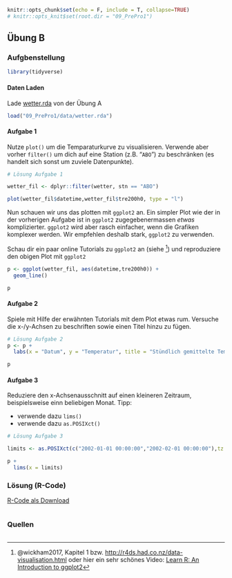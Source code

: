 
```r

knitr::opts_chunk$set(echo = F, include = T, collapse=TRUE)
# knitr::opts_knit$set(root.dir = "09_PrePro1") 

```



## Übung B 


### Aufgbenstellung


```r
library(tidyverse)
```


#### Daten Laden

Lade [wetter.rda](09_PrePro1/data/wetter.rda) von der Übung A
```r
load("09_PrePro1/data/wetter.rda")

```


#### Aufgabe 1

Nutze `plot()` um die Temparaturkurve zu visualisieren. Verwende aber vorher `filter()` um dich auf eine Station (z.B. "`ABO`") zu beschränken (es handelt sich sonst um zuviele Datenpunkte).



```r
# Lösung Aufgabe 1

wetter_fil <- dplyr::filter(wetter, stn == "ABO")
```


```r
plot(wetter_fil$datetime,wetter_fil$tre200h0, type = "l")

```


Nun schauen wir uns das plotten mit `ggplot2` an. Ein simpler Plot wie der in der vorherigen Aufgabe ist in `ggplot2` zugegebenermassen *etwas* komplizierter. `ggplot2` wird aber rasch einfacher, wenn die Grafiken komplexer werden. Wir empfehlen deshalb stark, `ggplot2` zu verwenden.

Schau dir ein paar online Tutorials zu `ggplot2` an (siehe ^[@wickham2017, Kapitel 1 bzw. [http://r4ds.had.co.nz/data-visualisation.html](http://r4ds.had.co.nz/data-visualisation.html) oder hier ein sehr schönes Video: [Learn R: An Introduction to ggplot2](https://youtu.be/YxKr2a-Y1WE?t=1m40s)]) 
und reproduziere den obigen Plot mit `ggplot2`


```r

p <- ggplot(wetter_fil, aes(datetime,tre200h0)) +
  geom_line()

p
```



#### Aufgabe 2

Spiele mit Hilfe der erwähnten Tutorials mit dem Plot etwas rum. Versuche die x-/y-Achsen zu beschriften sowie einen Titel hinzu zu fügen.

```r
# Lösung Aufgabe 2
p <- p +
  labs(x = "Datum", y = "Temperatur", title = "Stündlich gemittelte Temperaturwerte")

p
```


#### Aufgabe 3

Reduziere den x-Achsenausschnitt auf einen kleineren Zeitraum, beispielsweise einn beliebigen Monat. Tipp:

- verwende dazu `lims()`
- verwende dazu `as.POSIXct()`

```r
# Lösung Aufgabe 3

limits <- as.POSIXct(c("2002-01-01 00:00:00","2002-02-01 00:00:00"),tz = "UTC")

p +
  lims(x = limits)
```



### Lösung (R-Code)

[R-Code als Download](09_PrePro1/Uebung_B.R)

```r
```

### Quellen

```r
```


